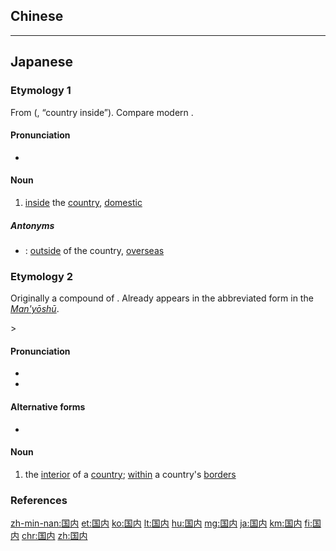 ==Chinese==
{{zh-see|國內}}

----

==Japanese==
{{ja-kanjitab|こく|ない|yomi=o}}

===Etymology 1===
From {{etyl|ltc|ja|sort=こくない}} {{m|ltc|國內}} ({{IPAchar|/kwok nwojH/}}, “country inside”). Compare modern {{cog|zh|国内|tr=guónèi}}.

====Pronunciation====
* {{ja-pron|こくない|y=o|acc=2|acc_ref=NHK}}

====Noun====
{{ja-noun|こくない}}

# [[inside]] the [[country]], [[domestic]]

=====Antonyms=====
* {{ja-r|国外|こくがい}}: [[outside]] of the country, [[overseas]]

===Etymology 2===
Originally a compound of {{etyl|ojp|ja|sort=くぬち}} {{compound|lang=ja|sort=くぬち|国|tr1=kuni|t1=country|内|tr2=うち|t2=inside}}. Already appears in the abbreviated form in the [[w:Man'yōshū|''Man'yōshū'']].

{{IPAchar|/kuni uchi/}} > {{IPAchar|/kunuchi/}}

====Pronunciation====
* {{l|ja|sc=Latn|訓読み|Kun'yomi}}
* {{IPA|lang=ja|[kɯᵝnɯᵝt͡ɕi]}}

====Alternative forms====
* {{l|ja|国中}}

====Noun====
{{ja-noun|くぬち}}

# {{lb|ja|archaic|sort=くぬち}} the [[interior]] of a [[country]]; [[within]] a country's [[border]]s

===References===
<references/>

[[zh-min-nan:国内]]
[[et:国内]]
[[ko:国内]]
[[lt:国内]]
[[hu:国内]]
[[mg:国内]]
[[ja:国内]]
[[km:国内]]
[[fi:国内]]
[[chr:国内]]
[[zh:国内]]